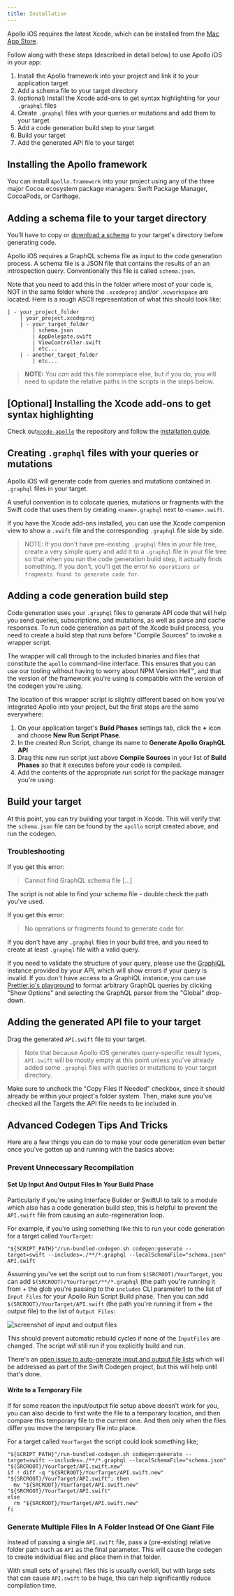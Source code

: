 ```yaml
---
title: Installation
---
```



Apollo iOS requires the latest Xcode, which can be installed from the [Mac App Store](http://appstore.com/mac/apple/xcode).

Follow along with these steps (described in detail below) to use Apollo iOS in your app:

1. Install the Apollo framework into your project and link it to your application target
1. Add a schema file to your target directory
1. (optional) Install the Xcode add-ons to get syntax highlighting for your `.graphql` files 
1. Create `.graphql` files with your queries or mutations and add them to your target
1. Add a code generation build step to your target
1. Build your target
1. Add the generated API file to your target

## Installing the Apollo framework

You can install `Apollo.framework` into your project using any of the three major Cocoa ecosystem package managers: Swift Package Manager, CocoaPods, or Carthage.

<a name="swift-package-manager-installation" />
<SPMInstallationPanel />

<a name="cocoapods-installation" />
<PodsInstallationPanel />

<a name="carthage-installation" />
<CarthageInstallationPanel />

## Adding a schema file to your target directory

You'll have to copy or [download a schema](/downloading-schema/) to your target's directory before generating code.

Apollo iOS requires a GraphQL schema file as input to the code generation process. A schema file is a JSON file that contains the results of an an introspection query. Conventionally this file is called `schema.json`.

Note that you need to add this in the folder where most of your code is, NOT in the same folder where the `.xcodeproj` and/or `.xcworkspace` are located. Here is a rough ASCII representation of what this should look like: 

```
| - your_project_folder
    | your_project.xcodeproj
    | - your_target_folder 
        | schema.json
        | AppDelegate.swift
        | ViewController.swift
        | etc...
    | - another_target_folder
        | etc...
```

> **NOTE:** You _can_ add this file someplace else, but if you do, you will need to update the relative paths in the scripts in the steps below. 

## [Optional] Installing the Xcode add-ons to get syntax highlighting

Check out[`xcode-apollo`](https://github.com/apollographql/xcode-graphql) the repository and follow the [installation guide](https://github.com/apollographql/xcode-graphql#installation).

## Creating `.graphql` files with your queries or mutations

Apollo iOS will generate code from queries and mutations contained in `.graphql` files in your target.

A useful convention is to colocate queries, mutations or fragments with the Swift code that uses them by creating `<name>.graphql` next to `<name>.swift`.

If you have the Xcode add-ons installed, you can use the Xcode companion view to show a `.swift` file and the corresponding `.graphql` file side by side.

> NOTE: If you don't have pre-existing `.graphql` files in your file tree, create a very simple query and add it to a `.graphql` file in your file tree so that when you run the code generation build step, it actually finds something. If you don't, you'll get the error `No operations or fragments found to generate code for`. 

## Adding a code generation build step

Code generation uses your `.graphql` files to generate API code that will help you send queries, subscriptions, and mutations, as well as parse and cache responses. To run code generation as part of the Xcode build process, you need to create a build step that runs before "Compile Sources" to invoke a wrapper script. 

The wrapper will call through to the included binaries and files that constitute the `apollo` command-line interface. This ensures that you can use our tooling without having to worry about NPM Version Hell™, and that the version of the framework you're using is compatible with the version of the codegen you're using.

The location of this wrapper script is slightly different based on how you've integrated Apollo into your project, but the first steps are the same everywhere: 

1. On your application target's **Build Phases** settings tab, click the **+** icon and choose **New Run Script Phase**. 
2. In the created Run Script, change its name to **Generate Apollo GraphQL API** 
3. Drag this new run script just above **Compile Sources** in your list of **Build Phases** so that it executes before your code is compiled.
4. Add the contents of the appropriate run script for the package manager you're using:

<a name="swift-package-manager-run-script" />
<SPMRunScriptPanel />

<a name="cocoapds-run-script" />
<PodsRunScriptPanel />

<a name="carthage-run-script" />
<CarthageRunScriptPanel />

## Build your target

At this point, you can try building your target in Xcode. This will verify that the `schema.json` file can be found by the `apollo` script created above, and run the codegen.

### Troubleshooting

If you get this error: 

> Cannot find GraphQL schema file [...]

The script is not able to find your schema file - double check the path you've used.

If you get this error: 

> No operations or fragments found to generate code for.

If you don't have any `.graphql` files in your build tree, and you need to create at least `.graphql` file with a valid query. 

If you need to validate the structure of your query, please use the [GraphiQL](https://github.com/graphql/graphiql) instance provided by your API, which will show errors if your query is invalid. If you don't have access to a GraphiQL instance, you can use [Prettier.io's playground](https://prettier.io/playground/) to format arbitrary GraphQL queries by clicking "Show Options" and selecting the GraphQL parser from the "Global" drop-down.

## Adding the generated API file to your target

Drag the generated `API.swift` file to your target.

> Note that because Apollo iOS generates query-specific result types, `API.swift` will be mostly empty at this point unless you've already added some `.graphql` files with queries or mutations to your target directory.

Make sure to uncheck the "Copy Files If Needed" checkbox, since it should already be within your project's folder system. Then, make sure you've checked all the Targets the API file needs to be included in.

## Advanced Codegen Tips And Tricks

Here are a few things you can do to make your code generation even better once you've gotten up and running with the basics above:

### Prevent Unnecessary Recompilation 

#### Set Up Input And Output Files In Your Build Phase

Particularly if you're using Interface Builder or SwiftUI to talk to a module which also has a code generation build step, this is helpful to prevent the `API.swift` file from causing an auto-regeneration loop. 

For example, if you're using something like this to run your code generation for a target called `YourTarget`: 

```
"${SCRIPT_PATH}"/run-bundled-codegen.sh codegen:generate --target=swift --includes=./**/*.graphql --localSchemaFile="schema.json" API.swift
```

Assuming you've set the script out to run from `$(SRCROOT)/YourTarget`, you can add `$(SRCROOT)/YourTarget/**/*.graphql` (the path you're running it from + the glob you're passing to the `includes` CLI parameter) to the list of `Input Files` for your Apollo Run Script Build phase. Then you can add `$(SRCROOT)/YourTarget/API.swift` (the path you're running it from + the output file) to the list of `Output Files`: 

![screenshot of input and output files](screenshot/input_output_files.png)

This should prevent automatic rebuild cycles if none of the `InputFiles` are changed. The script *will* still run if you explicitly build and run. 

There's an [open issue to auto-generate input and output file lists](https://github.com/apollographql/apollo-ios/issues/636) which will be addressed as part of the Swift Codegen project, but this will help until that's done. 

#### Write to a Temporary File

If for some reason the input/output file setup above doesn't work for you, you can also decide to first write the file to a temporary location, and then compare this temporary file to the current one. And then only when the files differ you move the temporary file into place.

For a target called `YourTarget` the script could look something like;

```
"${SCRIPT_PATH}"/run-bundled-codegen.sh codegen:generate --target=swift --includes=./**/*.graphql --localSchemaFile="schema.json" "${SRCROOT}/YourTarget/API.swift.new"
if ! diff -q "${SRCROOT}/YourTarget/API.swift.new" "${SRCROOT}/YourTarget/API.swift"; then
  mv "${SRCROOT}/YourTarget/API.swift.new" "${SRCROOT}/YourTarget/API.swift"
else
  rm "${SRCROOT}/YourTarget/API.swift.new"
fi
```

### Generate Multiple Files In A Folder Instead Of One Giant File 

Instead of passing a single `API.swift` file, pass a (pre-existing) relative folder path such as `API` as the final parameter. This will cause the codegen to create individual files and place them in that folder. 

With small sets of `graphql` files this is usually overkill, but with large sets that can cause `API.swift` to be huge, this can help significantly reduce compilation time. 
